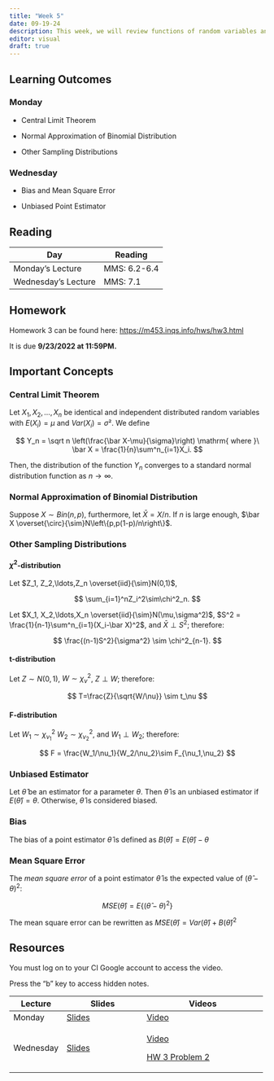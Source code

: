 ```yaml
---
title: "Week 5"
date: 09-19-24
description: This week, we will review functions of random variables and introduce the idea of sampling distributions and Central Limit Theorem.
editor: visual
draft: true
---
```


## Learning Outcomes

### Monday

-   Central Limit Theorem

-   Normal Approximation of Binomial Distribution

-   Other Sampling Distributions

### Wednesday

-   Bias and Mean Square Error

-   Unbiased Point Estimator

## Reading

| Day                 | Reading      |
|---------------------|--------------|
| Monday's Lecture    | MMS: 6.2-6.4 |
| Wednesday's Lecture | MMS: 7.1     |

## Homework

Homework 3 can be found here: <https://m453.inqs.info/hws/hw3.html>

It is due **9/23/2022 at 11:59PM.**

## Important Concepts

### Central Limit Theorem

Let $X_1, X_2, \ldots, X_n$ be identical and independent distributed random variables with $E(X_i)=\mu$ and $Var(X_i) = \sigma²$. We define

$$
Y_n = \sqrt n \left(\frac{\bar X-\mu}{\sigma}\right) \mathrm{ where }\ \bar X = \frac{1}{n}\sum^n_{i=1}X_i.
$$

Then, the distribution of the function $Y_n$ converges to a standard normal distribution function as $n\rightarrow \infty$.

### Normal Approximation of Binomial Distribution

Suppose $X\sim Bin(n,p)$, furthermore, let $\bar X = X/n$. If $n$ is large enough, $\bar X \overset{\circ}{\sim}N\left\{p,p(1-p)/n\right\}$.

### Other Sampling Distributions

#### $\chi^2$-distribution

Let $Z_1, Z_2,\ldots,Z_n \overset{iid}{\sim}N(0,1)$,

$$
\sum_{i=1}^nZ_i^2\sim\chi^2_n.
$$

Let $X_1, X_2,\ldots,X_n \overset{iid}{\sim}N(\mu,\sigma^2)$, $S^2 = \frac{1}{n-1}\sum^n_{i=1}(X_i-\bar X)^2$, and $\bar X \perp S^2$; therefore:

$$
\frac{(n-1)S^2}{\sigma^2} \sim \chi^2_{n-1}.
$$

#### t-distribution

Let $Z\sim N(0,1)$, $W\sim \chi^2_\nu$, $Z\perp W$; therefore:

$$
T=\frac{Z}{\sqrt{W/\nu}} \sim t_\nu
$$

#### F-distribution

Let $W_1\sim\chi^2_{\nu_1}$ $W_2\sim\chi^2_{\nu_2}$, and $W_1\perp W_2$; therefore:

$$
F = \frac{W_1/\nu_1}{W_2/\nu_2}\sim F_{\nu_1,\nu_2}
$$

### Unbiased Estimator

Let $\hat \theta$ be an estimator for a parameter $\theta$. Then $\hat \theta$ is an unbiased estimator if $E(\hat \theta) = \theta$. Otherwise, $\hat\theta$ is considered biased.

### Bias

The bias of a point estimator $\hat \theta$ is defined as $B(\hat\theta) = E(\hat\theta)-\theta$

### Mean Square Error

The *mean square error* of a point estimator $\hat\theta$ is the expected value of $(\hat\theta-\theta)^2$:

$$
MSE(\hat\theta)= E\{(\hat\theta-\theta)^2\}
$$

The mean square error can be rewritten as $MSE(\hat\theta)=Var(\hat\theta)+B(\hat\theta)^2$

## Resources

You must log on to your CI Google account to access the video.

Press the "b" key to access hidden notes.

+------------+-------------------------------------------------------------------+------------------------------------------------------------------------------------------------------+
| Lecture    | Slides                                                            | Videos                                                                                               |
+============+===================================================================+======================================================================================================+
| Monday     | [Slides](https://m453.inqs.info/files/Lecture_7_class/index.html) | [Video](https://drive.google.com/file/d/1WPYVQEQFFzrfhkOIn-TIs9j5z4EQgdiQ/view?usp=sharing)          |
+------------+-------------------------------------------------------------------+------------------------------------------------------------------------------------------------------+
| Wednesday  | [Slides](https://m453.inqs.info/files/Lecture_8_class/index.html) | [Video](https://drive.google.com/file/d/15BaEr7CH2IKltCoz750Xooa4zpa_U_Wa/view?usp=sharing)          |
|            |                                                                   |                                                                                                      |
|            |                                                                   | [HW 3 Problem 2](https://drive.google.com/file/d/1em45UJNCnqwo1VJ9m5SvyC0H3ljzCqnH/view?usp=sharing) |
+------------+-------------------------------------------------------------------+------------------------------------------------------------------------------------------------------+
